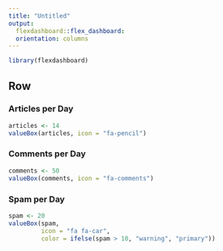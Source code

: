 ```yaml
---
title: "Untitled"
output: 
  flexdashboard::flex_dashboard:
  orientation: columns
---
```


```r
library(flexdashboard)
```

Row
-----------------------------------------------------------------------

### Articles per Day

```r
articles <- 14
valueBox(articles, icon = "fa-pencil")
```

### Comments per Day

```r
comments <- 50
valueBox(comments, icon = "fa-comments")
```

### Spam per Day

```r
spam <- 20
valueBox(spam, 
         icon = "fa fa-car",
         color = ifelse(spam > 10, "warning", "primary"))
```

